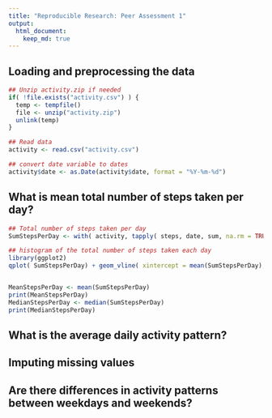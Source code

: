 ```yaml
---
title: "Reproducible Research: Peer Assessment 1"
output: 
  html_document:
    keep_md: true
---
```



## Loading and preprocessing the data

```r
## Unzip activity.zip if needed
if( !file.exists("activity.csv") ) {
  temp <- tempfile()
  file <- unzip("activity.zip")
  unlink(temp)
}

## Read data
activity <- read.csv("activity.csv")

## convert date variable to dates
activity$date <- as.Date(activity$date, format = "%Y-%m-%d")
```

## What is mean total number of steps taken per day?

```r

## Total number of steps taken per day
SumStepsPerDay <- with( activity, tapply( steps, date, sum, na.rm = TRUE ))

## histogram of the total number of steps taken each day
library(ggplot2)
qplot( SumStepsPerDay) + geom_vline( xintercept = mean(SumStepsPerDay), col = "red", size = 2) + geom_vline( xintercept = median(SumStepsPerDay), col = "magenta", size = 2)


MeanStepsPerDay <- mean(SumStepsPerDay)
print(MeanStepsPerDay)
MedianStepsPerDay <- median(SumStepsPerDay)
print(MedianStepsPerDay)
```
## What is the average daily activity pattern?



## Imputing missing values



## Are there differences in activity patterns between weekdays and weekends?
